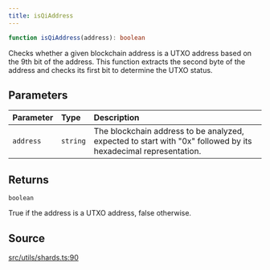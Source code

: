 ```yaml
---
title: isQiAddress
---
```


```ts
function isQiAddress(address): boolean
```

Checks whether a given blockchain address is a UTXO address based on the 9th bit of
 the address. This function extracts the second byte of the address and checks its
 first bit to determine the UTXO status.

## Parameters

| Parameter | Type | Description |
| :------ | :------ | :------ |
| `address` | `string` | The blockchain address to be analyzed, expected to start with "0x" followed by its hexadecimal representation. |

## Returns

`boolean`

True if the address is a UTXO address, false otherwise.

## Source

[src/utils/shards.ts:90](https://github.com/dominant-strategies/quais-6.js/blob/95934f9b18ff90a0666dd9772179b612f2ad5510/src/utils/shards.ts#L90)
